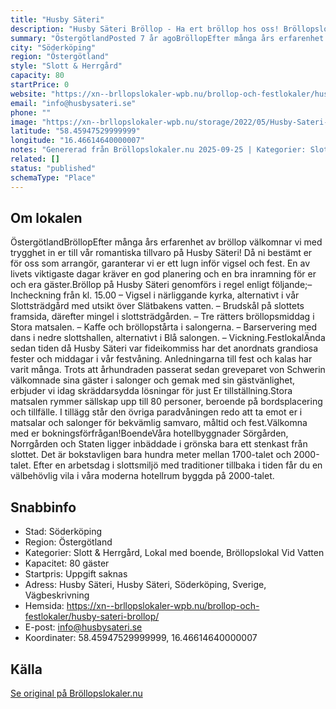 ```yaml
---
title: "Husby Säteri"
description: "Husby Säteri Bröllop - Ha ert bröllop hos oss! Bröllopslokal Söderköping. Skicka gärna en förfrågan så hjälper vi Er!"
summary: "ÖstergötlandPosted 7 år agoBröllopEfter många års erfarenhet av bröllop välkomnar vi med trygghet in er till vår romantiska tillvaro på Husby Säteri! Då ni bestämt er för oss som arrangör, garanterar…"
city: "Söderköping"
region: "Östergötland"
style: "Slott & Herrgård"
capacity: 80
startPrice: 0
website: "https://xn--brllopslokaler-wpb.nu/brollop-och-festlokaler/husby-sateri-brollop/"
email: "info@husbysateri.se"
phone: ""
image: "https://xn--brllopslokaler-wpb.nu/storage/2022/05/Husby-Sateri-brollop-festvaning-festlokal-i-soderkoping-2.webp"
latitude: "58.45947529999999"
longitude: "16.46614640000007"
notes: "Genererad från Bröllopslokaler.nu 2025-09-25 | Kategorier: Slott & Herrgård, Lokal med boende, Bröllopslokal Vid Vatten"
related: []
status: "published"
schemaType: "Place"
---
```


## Om lokalen

ÖstergötlandBröllopEfter många års erfarenhet av bröllop välkomnar vi med trygghet in er till vår romantiska tillvaro på Husby Säteri! Då ni bestämt er för oss som arrangör, garanterar vi er ett lugn inför vigsel och fest. En av livets viktigaste dagar kräver en god planering och en bra inramning för er och era gäster.Bröllop på Husby Säteri genomförs i regel enligt följande;– Incheckning från kl. 15.00 – Vigsel i närliggande kyrka, alternativt i vår Slottsträdgård med utsikt över Slätbakens vatten. – Brudskål på slottets framsida, därefter mingel i slottsträdgården. – Tre rätters bröllopsmiddag i Stora matsalen. – Kaffe och bröllopstårta i salongerna. – Barservering med dans i nedre slottshallen, alternativt i Blå salongen. – Vickning.FestlokalÄnda sedan tiden då Husby Säteri var fideikommiss har det anordnats grandiosa fester och middagar i vår festvåning. Anledningarna till fest och kalas har varit många. Trots att århundraden passerat sedan greveparet von Schwerin välkomnade sina gäster i salonger och gemak med sin gästvänlighet, erbjuder vi idag skräddarsydda lösningar för just Er tillställning.Stora matsalen rymmer sällskap upp till 80 personer, beroende på bordsplacering och tillfälle. I tillägg står den övriga paradvåningen redo att ta emot er i matsalar och salonger för bekvämlig samvaro, måltid och fest.Välkomna med er bokningsförfrågan!BoendeVåra hotellbyggnader Sörgården, Norrgården och Staten ligger inbäddade i grönska bara ett stenkast från slottet. Det är bokstavligen bara hundra meter mellan 1700-talet och 2000-talet. Efter en arbetsdag i slottsmiljö med traditioner tillbaka i tiden får du en välbehövlig vila i våra moderna hotellrum byggda på 2000-talet.

## Snabbinfo

- Stad: Söderköping
- Region: Östergötland
- Kategorier: Slott & Herrgård, Lokal med boende, Bröllopslokal Vid Vatten
- Kapacitet: 80 gäster
- Startpris: Uppgift saknas
- Adress: Husby Säteri, Husby Säteri, Söderköping, Sverige, Vägbeskrivning
- Hemsida: https://xn--brllopslokaler-wpb.nu/brollop-och-festlokaler/husby-sateri-brollop/
- E-post: info@husbysateri.se
- Koordinater: 58.45947529999999, 16.46614640000007

## Källa

[Se original på Bröllopslokaler.nu](https://xn--brllopslokaler-wpb.nu/brollop-och-festlokaler/husby-sateri-brollop/)

